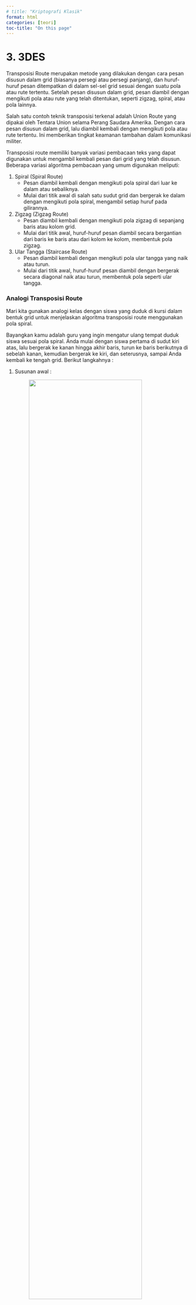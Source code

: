 ```yaml
---
# title: "Kriptografi Klasik"
format: html
categories: [teori]
toc-title: "On this page"
---
```


# 3. 3DES {.unnumbered}

Transposisi Route merupakan metode yang dilakukan dengan cara pesan disusun dalam grid (biasanya persegi atau persegi panjang), dan huruf-huruf pesan ditempatkan di dalam sel-sel grid sesuai dengan suatu pola atau rute tertentu. 
Setelah pesan disusun dalam grid, pesan diambil dengan mengikuti pola atau rute yang telah ditentukan, seperti zigzag, spiral, atau pola lainnya.

Salah satu contoh teknik transposisi terkenal adalah Union Route yang dipakai oleh Tentara Union selama Perang Saudara Amerika. Dengan cara pesan disusun dalam grid, lalu diambil kembali dengan mengikuti pola atau rute tertentu. Ini memberikan tingkat keamanan tambahan dalam komunikasi militer.

Transposisi route memiliki banyak variasi pembacaan teks yang dapat digunakan untuk mengambil kembali pesan dari grid yang telah disusun. Beberapa variasi algoritma pembacaan yang umum digunakan meliputi:

1. Spiral (Spiral Route)
   - Pesan diambil kembali dengan mengikuti pola spiral dari 
     luar ke dalam atau sebaliknya.
   - Mulai dari titik awal di salah satu sudut grid dan 
     bergerak ke dalam dengan mengikuti pola spiral, 
     mengambil setiap huruf pada gilirannya.
2. Zigzag (Zigzag Route)
   - Pesan diambil kembali dengan mengikuti pola zigzag di 
     sepanjang baris atau kolom grid.
   - Mulai dari titik awal, huruf-huruf pesan diambil secara 
     bergantian dari baris ke baris atau dari kolom ke 
     kolom, membentuk pola zigzag.
3. Ular Tangga (Staircase Route)
   - Pesan diambil kembali dengan mengikuti pola ular tangga 
     yang naik atau turun.
   - Mulai dari titik awal, huruf-huruf pesan diambil dengan 
     bergerak secara diagonal naik atau turun, membentuk 
     pola seperti ular tangga.

### Analogi Transposisi Route

Mari kita gunakan analogi kelas dengan siswa yang duduk di kursi dalam bentuk grid untuk menjelaskan algoritma transposisi route menggunakan pola spiral.

Bayangkan kamu adalah guru yang ingin mengatur ulang tempat duduk siswa sesuai pola spiral. Anda mulai dengan siswa pertama di sudut kiri atas, lalu bergerak ke kanan hingga akhir baris, turun ke baris berikutnya di sebelah kanan, kemudian bergerak ke kiri, dan seterusnya, sampai Anda kembali ke tengah grid. Berikut langkahnya :

1. Susunan awal :

   ![](assets/kriptografi/troutee.png){width="80%"  
        style="text-align:center;"}

2. Pola spiral
   Sekarang kita akan membaca huruf-huruf dalam pola spiral, 
   dimulai dari sudut kiri atas dan bergerak searah jarum 
   jam.

3. Baca sesuai pola spiral
   Kita mulai dari A dan mengikuti pola spiral :
   ![](assets/kriptografi/troute2.png){width="80%"  
        style="text-align:center;"}

        Jika kita menulis urutan bacaan tersebut, kita 
        mendapatkan : A B C D H L P O N M I E F G K J
        
4. Sekarang kita menulis ulang huruf-huruf tersebut sesuai 
   urutan bacaan spiral :
    ![](assets/kriptografi/troute.png){width="80%"  
        style="text-align:center;"}

## Implementasi Pada Python

Masukkan Plaintext 
```python
CONTOH : TENTUKAN PRIORITAS ANDA SEBAB KITA TIDAK DAPAT MENGERJAKAN SEMUANYA X
```

```python
plainText = input("Plaintext : ")
```

Masukkan Kunci 
```python
CONTOH KEY : 5
```

```python
routeKey = int(input("Kunci: "))
```

Menghapus Spasi
```python
cleanPlainTeks = plainTeks.replace(" ", "")
print(cleanPlainTeks)
```
### Proses Enkripsi

1. Menyusun teks yang sudah dibersihkan ke dalam sebuah matriks dengan kolom sebagai jumlah kolom atau lebar matriks
```python
    kolom = routeKey
    matrix = []
    panjang = len(cleanPlainTeks)
    temp = panjang/kolom
    bulat = round(temp)

    if temp - bulat == 0:
        jml_baris = bulat
    else:
        if temp - bulat < 0:
            jml_baris = bulat
        else:
            jml_baris = bulat + 1
    print(jml_baris)
```
For More Detail :

- `kolom = routeKey` : Menetapkan jumlah kolom pada matriks dengan nilai routeKey
- `matrix = []` : Menginisialisasi sebuah list kosong yang akan digunakan untuk menyimpan elemen-elemen matriks
- `panjang = len(cleanPlainTeks)` : Menghitung panjang teks yang sudah dibersihkan
- `temp = panjang/kolom` : Menghitung berapa banyak baris yang diperlukan dengan membagi panjang teks dengan jumlah kolom dan menyimpan hasilnya dalam variabel temp
- `bulat = round(temp)` : Membulatkan hasil pembagian temp ke angka terdekat dan menyimpannya ke dalam variabel bulat
- `temp - bulat == 0` : hasil pembagian tepat bulat, maka `jml_baris` diambil dari `bulat`
- `temp - bulat < 0` : hasil pembagian kurang dari bulat (mungkin karena temp lebih kecil dari bulat), dan juga mengambil `jml_baris` dari `bulat`
- `jml_baris = bulat + 1` : Jika kondisi sebelumnya tidak terpenuhi, maka perlu satu baris tambahan

2. Membuat sebuah matriks (matrix) yang berisi teks yang sudah dibersihkan (cleanPlainTeks) menggunakan nilai jml_baris dan kolom yang telah dihitung sebelumnya
```python
    for i in range(jml_baris):
        row = []
        for j in range(kolom):
            if i * kolom + j < len(cleanPlainTeks):
                elemen = cleanPlainTeks[i * kolom + j]
            else:
                elemen = " "
            row.append(elemen)
        matrix.append(row)
```
For More Detail :

- `for i in range(jml_baris)` : Loop ini mengiterasi dari 0 hingga jml_baris - 1, yang berarti setiap iterasi mewakili satu baris dalam matriks
- `row = []` : Membuat list kosong row yang akan menyimpan elemen-elemen untuk satu baris matriks
- `for j in range(kolom)` : Loop ini mengiterasi dari 0 hingga kolom - 1, yang berarti setiap iterasi mewakili satu kolom dalam matriks
- `if i * kolom + j < len(cleanPlainTeks)` : Memastikan bahwa tidak melebihi panjang dari teks yang telah dibersihkan pada saat mengakses elemen `cleanPlainTeks` untuk dimasukkan ke dalam matrix
- `elemen = x[i * kolom + j]` : Jika ya, Mengambil elemen dari teks x pada posisi i * kolom + j
- ` elemen = " "` : Jika tidak, Mengisi elemen dengan spasi kosong jika indeks berada di luar panjang teks x
-`row.append(elemen)` : Menambahkan elemen yang telah ditentukan (baik dari x atau spasi kosong) ke list row
- `matrix.append(row)` : Menambahkan list row yang berisi elemen-elemen satu baris ke dalam list matrix

3. Mencetak matrix
```python
    print("Matriks yang Anda buat:")
    for row in matrix:
        print(row)
```

4. Menghasilkan matriks transpose dari matrix yang telah dibuat
```python
    transposed_matrix = [[row[i] for row in matrix] for i in range(len(matrix[0]))]
    for row in transposed_matrix:
        print(row)
```
For More Detail :

- `row[i] for row in matrix` : Menghasilkan list elemen ke-i dari setiap baris dalam matrix
- `for i in range(len(matrix[0]))]` : Mengiterasi setiap indeks kolom dari matrix dan membentuk baris baru dari elemen-elemen tersebut
- `for row in transposed_matrix` : Loop ini mengiterasi melalui setiap baris dalam `transposed_matrix`
- `print(row)` : Mencetak matriks transpose dari matrix

5. String kosong yang akan digunakan untuk menyimpan teks yang terenkripsi
```python
    encrypted_text = ""
```

6. Menandai batas awal dan akhir dari baris dan kolom pada matriks transpose
```python
    start_row, end_row = len(transposed_matrix) - 1, 0
    start_col, end_col = len(transposed_matrix[0]) - 1, 0
```

7. Mengambil baris dari kanan ke kiri
```python
    while start_row >= end_row and start_col >= end_col:
        for i in range(start_col, end_col - 1, -1):
            encrypted_text += transposed_matrix[start_row][i]

        start_row -= 1
```
For More Detail :

- `while start_row >= end_row and start_col >= end_col` : loop while yang berjalan selama `start_row` lebih besar dari atau sama dengan `end_row` dan `start_col` lebih besar dari atau sama dengan `end_col`
- `for i in range(start_col, end_col - 1, -1)` : Loop ini mengiterasi dari kolom paling kanan `(start_col)` ke kolom paling kiri `(end_col - 1)`
- `encrypted_text += transposed_matrix[start_row][i]` : Menambahkan elemen dari baris `start_row` dan kolom i ke `encrypted_text`
- `start_row -= 1` : Mengurangi `start_row` untuk bergerak ke baris berikutnya ke atas

8. Mengambil kolom dari atas ke bawah
```python
    for i in range(start_row, end_row - 1, -1):
            encrypted_text += transposed_matrix[i][end_col]

        end_col += 1
```
For More Detail :

-  `for i in range(start_row, end_row - 1, -1)` : Loop ini mengiterasi dari baris `start_row` ke baris `end_row - 1`
- `encrypted_text += transposed_matrix[i][end_col]` : Menambahkan elemen dari baris i dan kolom `end_col` ke `encrypted_text`
- `end_col += 1` : Menambahkan `end_col` untuk bergerak ke kolom berikutnya ke kiri.
9. Mengecek jika sudah mencapai kolom terakhir
```python
    if start_col < end_col:
            break
```
For More Detail :

- `if start_col < end_col:` : Mengecek apakah `start_col` lebih kecil dari `end_col`
- `break` : Jika ya, keluar dari loop while.


10. Mengambil baris dari kiri ke kanan
```python
    for i in range(end_col, start_col + 1):
            encrypted_text += transposed_matrix[end_row][i]

        end_row += 1
```
For More Detail : 

- `for i in range(end_col, start_col + 1)` : Loop ini mengiterasi dari kolom `end_col` ke kolom `start_col + 1`
- `encrypted_text += transposed_matrix[end_row][i]` : Menambahkan elemen dari baris `end_row` dan kolom i ke `encrypted_text`
- `end_row += 1` : Menambahkan `end_row` untuk bergerak ke baris berikutnya ke bawah.

11. Mengecek Jika Sudah Mencapai Baris Terakhir
```python
    if start_row < end_row:
            break
```
For More Detail :

- `if start_row < end_row` : Mengecek apakah `start_row` lebih kecil dari `end_row`
- `break` : Jika ya, keluar dari loop while

12. Mengambil kolom dari bawah ke atas
```python
    for i in range(end_row, start_row + 1):
            encrypted_text += transposed_matrix[i][start_col]

        start_col -= 1
```
For More Detail :

- `for i in range(end_row, start_row + 1)` : Loop ini mengiterasi dari baris `end_row` ke baris `start_row + 1`
- `encrypted_text += transposed_matrix[i][start_col]` : Menambahkan elemen dari baris i dan `kolom start_col` ke `encrypted_text`
- `start_col -= 1` : Mengurangi `start_col` untuk bergerak ke kolom berikutnya ke kanan

13. Mencetak teks terenkripsi (ciphertext)
```python
print("Teks terenkripsi dengan pola spiral: ", encrypted_text[:length])
```
For More Detail :

- `encrypted_text[:length])` : Memotong `encrypted_text` hingga panjang teks asli (length) untuk memastikan panjangnya sama dengan teks asli

```python
HASIL CIPHERTEXT : XUAETKAADTRUTNETKIAABTDMRNANYAMKGAATBNIPNAOSSKIAEJSEANPDIEAR
```

### Proses Dekripsi
Masukkan Ciphertext
```python
cipherText = input("cipher : ")
```

Masukkan kunci
```python
routeKey = int(input("Kunci: "))
```

1. Menentukan jumlah baris yang dibutuhkan untuk membentuk sebuah matriks dengan jumlah kolom yang telah ditentukan (routeKey). Matriks ini akan berisi teks x yang telah dibersihkan
```python
    kolom = routeKey
    matrix = []
    panjang = len(x)
    temp = panjang/kolom
    length = len(x)
    bulat = round(temp)

    if temp - bulat == 0:
        jml_baris = bulat
    else:
        if temp - bulat < 0:
            jml_baris = bulat
        else:
            jml_baris = bulat + 1
    print(jml_baris)
```
For More Detail :

- `kolom = routeKey` : Menetapkan jumlah kolom pada matriks dengan nilai routeKey
- `matrix = []` : Menginisialisasi sebuah list kosong yang akan digunakan untuk menyimpan elemen-elemen matriks
- `panjang = len(x)` : Menyimpan panjang dari teks x ke dalam variabel panjang
- `temp = panjang/kolom` : Menghitung berapa banyak baris yang diperlukan dengan membagi panjang teks dengan jumlah kolom dan menyimpan hasilnya dalam variabel temp
- `length = len(x)` : Menyimpan panjang teks x ke dalam variabel length
- `bulat = round(temp)` : Membulatkan hasil pembagian temp ke angka terdekat dan menyimpannya ke dalam variabel bulat

2. Membangun matriks 2D yang berisi teks x yang telah dibersihkan (tanpa spasi), Matriks ini akan memiliki jml_baris baris dan kolom kolom
```python
    for i in range(jml_baris):
        row = []
        for j in range(kolom):
            if i * kolom + j < len(x):
                elemen = [i * kolom + j]
            else:
                elemen = " "
            row.append(elemen)
        matrix.append(row)
```
For More Detail : 

- `for i in range(jml_baris)` : Loop ini mengiterasi dari 0 hingga jml_baris - 1, yang berarti setiap iterasi mewakili satu baris dalam matriks
- `row = []` : Membuat list kosong row yang akan menyimpan elemen-elemen untuk satu baris matriks
- `for j in range(kolom)` : Loop ini mengiterasi dari 0 hingga kolom - 1, yang berarti setiap iterasi mewakili satu kolom dalam matriks
- `if i * kolom + j < len(x)` : Mengecek apakah indeks (dihitung sebagai i * kolom + j) berada dalam rentang panjang teks x
- `elemen = x[i * kolom + j]` : Jika ya, Mengambil elemen dari teks x pada posisi i * kolom + j
- ` elemen = " "` : Jika tidak, Mengisi elemen dengan spasi kosong jika indeks berada di luar panjang teks x
-`row.append(elemen)` : Menambahkan elemen yang telah ditentukan (baik dari x atau spasi kosong) ke list row
- `matrix.append(row)` : Menambahkan list row yang berisi elemen-elemen satu baris ke dalam list matrix

3. Mencetak matriks yang telah dibuat
```python
    print("Matriks yang Anda buat:")
    for row in matrix:
        print(row)
```

4. Membuat dan mencetak matriks transpose
```python
    transposed_matrix = [[row[i] for row in matrix] for i in range(len(matrix[0]))]
    for row in transposed_matrix:
        print(row)
```
For More Detail :

- `row[i] for row in matrix` : Menghasilkan list elemen ke-i dari setiap baris dalam matrix
- `for i in range(len(matrix[0]))]` : Mengiterasi setiap indeks kolom dari matrix dan membentuk baris baru dari elemen-elemen tersebut
- `for row in transposed_matrix` : Loop ini mengiterasi melalui setiap baris dalam transposed_matrix

5. Mengatur batas-batas dan kontrol iterasi saat mengisi transposed_matrix dalam pola spiral dengan karakter-karakter dari teks x
```python
    start_row, end_row = len(transposed_matrix) - 1, 0
    start_col, end_col = len(transposed_matrix[0]) - 1, 0
    text_index = 0
```
For More Detail :

- `start_row` : Mengendalikan pengisian dari baris terakhir ke atas
- `end_row` : Mengendalikan pengisian dari baris pertama ke bawah
- `end_row = 0 ` : Menetapkan indeks baris awal ke 0, yang berarti kita mulai dari baris pertama
- `len(transposed_matrix)` : Memberikan jumlah baris dalam `transposed_matrix`
- Mengurangkan 1 untuk mendapatkan indeks baris terakhir dari matriks transpose
- `start_col` : Mengendalikan pengisian dari kolom terakhir ke kiri, sedangkan 
- `end_col` : Mengendalikan pengisian dari kolom pertama ke kanan
- `len(transposed_matrix[0])` : Memberikan jumlah kolom dalam `transposed_matrix`
- Mengurangkan 1 untuk mendapatkan indeks kolom terakhir dari matriks transpose
- `end_col = 0` : Menetapkan indeks kolom awal ke 0, yang berarti kita mulai dari kolom pertama
- `text_index` : Melacak posisi karakter dalam teks x yang sedang diproses

6. Mengisi baris pertama dari kanan ke kiri
```python
    while start_row >= end_row and start_col >= end_col:
        # Fill the first row from the remaining rows
        for i in range(start_col, end_col - 1, -1):
            if text_index < len(x):
                transposed_matrix[start_row][i] = x[text_index]
                text_index += 1

        start_row -= 1
```
For More Detail :

- `start_col` dan `end_col` : menentukan rentang kolom yang akan diisi
- `text_index` : mengambil karakter dari teks x.
- `Transposed_matrix[start_row][i]` : Setiap karakter yang diambil dari x dimasukkan ke dalam posisi yang sesuai di t.

7. Mengisi kolom terakhir dari baris yang tersisa dalam matriks dengan karakter dari x dalam urutan spiral
```python
    for i in range(start_row, end_row - 1, -1):
            if text_index < len(x):
                transposed_matrix[i][end_col] = x[text_index]
                text_index += 1

        end_col += 1
```
For More Detail :

- `for i in range(start_row, end_row - 1, -1)` : Loop ini digunakan untuk iterasi melalui baris-baris dalam matriks dari `start_row` ke `end_row - 1` dalam urutan menurun 
- `start_row` : Posisi baris awal untuk iterasi
- `end_row - 1` : Posisi baris akhir (tidak termasuk) untuk iterasi
- `-1` : Menunjukkan bahwa iterasi dilakukan secara menurun 
- `if text_index < len(cipherText)` : Kondisi ini memastikan bahwa indeks text_index masih dalam batas panjang cipherText
- `transposed_matrix[i][end_col]` : Menunjukkan posisi kolom `end_col` dalam baris i dari matriks yang sedang diisi
- `cipherText[text_index]` : Karakter dari cipherText pada indeks text_index
- `text_index += 1` : Setelah menempatkan karakter dari cipherText ke dalam `transposed_matrix`, nilai `text_index` dinaikkan sebesar 1 untuk mempersiapkan karakter berikutnya pada iterasi selanjutnya
- `end_col += 1` : Setelah menyelesaikan iterasi untuk mengisi kolom terakhir dari baris yang tersisa, `end_col` dinaikkan sebesar 1 untuk mempersempit batas kolom yang akan diisi pada iterasi berikutnya


8. Menentukkan apakah batas kolom telah bertemu atau melewati satu sama lain, yang berarti bahwa semua kolom yang perlu diisi sudah selesai diproses
```python
    if start_col < end_col:
            break
```

9. Mengisi baris terakhir dari kolom yang tersisa dalam matriks dengan karakter dari x dalam urutan spiral.
```python
    for i in range(end_col, start_col + 1):
            if text_index < len(x):
                transposed_matrix[end_row][i] = x[text_index]
                text_index += 1

        end_row += 1
```
For More Detail :

- `for i in range(end_col, start_col + 1)`: Loop ini digunakan untuk iterasi melalui kolom dari `end_col` ke `start_col + 1`
- `end_col`: Posisi kolom awal untuk iterasi
- `start_col + 1`: Posisi kolom akhir (tidak termasuk) untuk iterasi, Menambah 1 untuk memasukkan start_col dalam iterasi
- `if text_index < len(x)` : Kondisi ini memastikan bahwa indeks
- `text_index` : Masih dalam batas panjang `x`. Hal ini untuk menghindari akses indeks yang tidak valid dari `x`
- `transposed_matrix[end_row][i] = x[text_index]` Menetapkan karakter dari `x` pada posisi indeks `text_index` ke posisi `[end_row][i]` dalam `transposed_matrix`
- `transposed_matrix[end_row][i]`: Menunjukkan posisi kolom `i` dalam baris end_row dari matriks yang sedang diisi.
- `x[text_index]`: Karakter dari `x` pada indeks `text_index`
- `text_index += 1` Setelah menempatkan karakter dari `x` ke dalam `transposed_matrix`, nilai `text_index` dinaikkan sebesar 1 untuk mempersiapkan karakter berikutnya pada iterasi selanjutnya
- `end_row += 1` Setelah menyelesaikan iterasi untuk mengisi baris terakhir dari kolom yang tersisa, batas baris akhir (`end_row`) dinaikkan sebesar 1 untuk mempersempit batas baris yang akan diisi pada iterasi berikutnya

10. Menghentikan loop while jika batas baris bertemu atau melewati satu sama lain, menandakan bahwa pengisian matriks dalam pola spiral sudah selesai 
```python
    if start_row < end_row:
            break
```

11. Mengisi baris terakhir dari kolom yang tersisa dalam matriks dengan karakter dari x dalam urutan spiral
```python
    for i in range(end_row, start_row + 1):
            if text_index < len(x):
                transposed_matrix[i][start_col] = x[text_index]
                text_index += 1

        start_col -= 1
```
For More Detail :

- `for i in range(end_row, start_row + 1)` : Loop ini digunakan untuk iterasi melalui baris dari end_row ke start_row + 1 dalam urutan meningkat
- `end_row` : Posisi baris awal untuk iterasi
- `start_row + 1` : Posisi baris akhir (tidak termasuk) untuk iterasi, Menambah 1 untuk memasukkan start_row dalam iterasi
- `if text_index < len(x)` : Kondisi ini memastikan bahwa indeks text_index masih dalam batas panjang x
- `transposed_matrix[i][start_col]` : Menunjukkan posisi kolom start_col dalam baris i dari matriks yang sedang diisi
- `x[text_index]` : Karakter dari x pada indeks text_index
- `text_index += 1` : Nilai text_index dinaikkan sebesar 1 untuk mempersiapkan karakter berikutnya pada iterasi selanjutnya
- `start_col -= 1` : Batas kolom awal (start_col) dikurangi sebesar 1 untuk mempersempit batas kolom yang akan diisi pada iterasi berikutnya

12. Mencetak matriks yang telah diisi dengan ciphertext
```python
    print("Matriks setelah diisi dengan cipher secara spiral:")
    for row in transposed_matrix:
        print(row)
```

13. String kosong untuk menyimpan hasil teks yang telah didekripsi
```python
    decrypted_text = ""
```

14. Menyimpan jumlah baris dari transposed_matrix dalam variabel num_rows
```python
    num_rows = len(transposed_matrix)
```

15. Menghitung jumlah kolom dalam transposed_matrix
```python
    num_cols = len(transposed_matrix[0])
```

16. Menggabungkan karakter-karakter dari transposed_matrix ke dalam decrypted_text dengan membaca matriks secara kolom demi kolom
```python
    for col in range(num_cols):  
        for row in range(num_rows):  
            decrypted_text += transposed_matrix[row][col]
```
For More Detail :

- `for col in range(num_cols)`: Loop for ini digunakan untuk iterasi melalui setiap kolom dalam transposed_matrix.
- `num_cols` : Jumlah kolom dalam transposed_matrix Ini mengontrol jumlah iterasi, memastikan bahwa setiap kolom dalam matriks diproses
- `for row in range(num_rows)` : Loop ini digunakan untuk iterasi melalui setiap baris dalam `transposed_matrix` untuk kolom yang saat ini sedang diproses oleh loop luar
- `num_rows` : Jumlah baris dalam transposed_matrix Ini mengontrol jumlah iterasi, memastikan bahwa setiap baris dalam kolom yang sedang diproses dipertimbangkan
- `transposed_matrix[row][col]` : Mengakses elemen pada baris row dan kolom col dalam matriks
- `decrypted_text +=: Operator +=` : Menambahkan karakter ke string decrypted_text

17. Mencetak hasil teks terdeskripsi
```python
    print("Teks terdekripsi setelah membaca secara berurutan:")
    print(decrypted_text)
```

```python
Hasil Decrypted :
TENTUKANPRIORITASANDASEBABKITATIDAKDAPATMENGERJAKANSEMUANYAX
```
